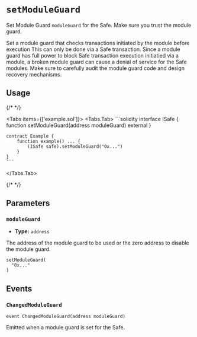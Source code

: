 
# `setModuleGuard`

Set Module Guard `moduleGuard` for the Safe. Make sure you trust the module guard.

<Callout type='warning'>
  Set a module guard that checks transactions initiated by the module before
  execution This can only be done via a Safe transaction.
</Callout>

<Callout type='error' emoji='🚨'>
  Since a module guard has full power to block Safe transaction execution
  initiatied via a module, a broken module guard can cause a denial of service
  for the Safe modules. Make sure to carefully audit the module guard code and
  design recovery mechanisms.
</Callout>

## Usage

{/* <!-- vale off --> */}

<Tabs items={['example.sol']}>
  <Tabs.Tab>
    ```solidity
    interface ISafe {
        function setModuleGuard(address moduleGuard) external
    }

    contract Example {
        function example() ... {
            (ISafe safe).setModuleGuard("0x...")
        }
    }
    ```
  </Tabs.Tab>
</Tabs>

{/* <!-- vale on --> */}

## Parameters

### `moduleGuard`

- **Type:** `address`

The address of the module guard to be used or the zero address to disable the module guard.

```solidity focus=2
setModuleGuard(
  "0x..."
)
```

## Events

### `ChangedModuleGuard`

```solidity
event ChangedModuleGuard(address moduleGuard)

```

Emitted when a module guard is set for the Safe.

